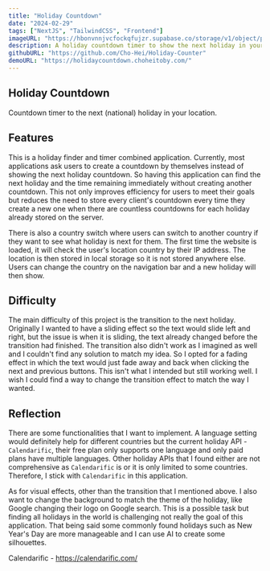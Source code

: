 ```yaml
---
title: "Holiday Countdown"
date: "2024-02-29"
tags: ["NextJS", "TailwindCSS", "Frontend"]
imageURL: "https://hbonvnnjvcfockqfujzr.supabase.co/storage/v1/object/public/Holiday/main.png"
description: A holiday countdown timer to show the next holiday in your location.
githubURL: "https://github.com/Cho-Hei/Holiday-Counter"
demoURL: "https://holidaycountdown.choheitoby.com/"
---
```


## Holiday Countdown

Countdown timer to the next (national) holiday in your location.

## Features

This is a holiday finder and timer combined application. Currently, most applications ask users to create a countdown by themselves instead of showing the next holiday countdown. So having this application can find the next holiday and the time remaining immediately without creating another countdown. This not only improves efficiency for users to meet their goals but reduces the need to store every client's countdown every time they create a new one when there are countless countdowns for each holiday already stored on the server.

There is also a country switch where users can switch to another country if they want to see what holiday is next for them. The first time the website is loaded, it will check the user's location country by their IP address. The location is then stored in local storage so it is not stored anywhere else. Users can change the country on the navigation bar and a new holiday will then show.

## Difficulty

The main difficulty of this project is the transition to the next holiday. Originally I wanted to have a sliding effect so the text would slide left and right, but the issue is when it is sliding, the text already changed before the transition had finished. The transition also didn't work as I imagined as well and I couldn't find any solution to match my idea. So I opted for a fading effect in which the text would just fade away and back when clicking the next and previous buttons. This isn't what I intended but still working well. I wish I could find a way to change the transition effect to match the way I wanted.

<CustomImage
    src='https://hbonvnnjvcfockqfujzr.supabase.co/storage/v1/object/public/Other/texteffect.gif'
    alt='Original Text Effect'
/>

## Reflection

There are some functionalities that I want to implement. A language setting would definitely help for different countries but the current holiday API - `Calendarific`, their free plan only supports one language and only paid plans have multiple languages. Other holiday APIs that I found either are not comprehensive as `Calendarific` is or it is only limited to some countries. Therefore, I stick with `Calendarific` in this application.

As for visual effects, other than the transition that I mentioned above. I also want to change the background to match the theme of the holiday, like Google changing their logo on Google search. This is a possible task but finding all holidays in the world is challenging not really the goal of this application. That being said some commonly found holidays such as New Year's Day are more manageable and I can use AI to create some silhouettes.

Calendarific - https://calendarific.com/
